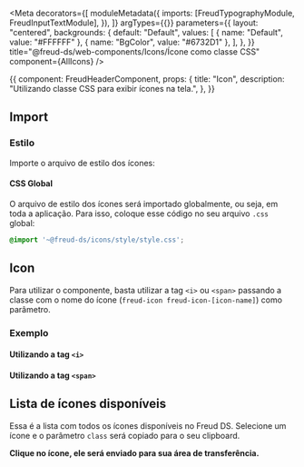 


<Meta
  decorators={[
    moduleMetadata({
      imports: [FreudTypographyModule, FreudInputTextModule],
    }),
  ]}
  argTypes={{}}
  parameters={{
    layout: "centered",
    backgrounds: {
      default: "Default",
      values: [
        { name: "Default", value: "#FFFFFF" },
        { name: "BgColor", value: "#6732D1" },
      ],
    },
  }}
  title="@freud-ds/web-components/Icons/Ícone como classe CSS"
  component={AllIcons}
/>

<Story name="Storyname-hidden">
  {{
    component: FreudHeaderComponent,
    props: {
      title: "Icon",
      description: "Utilizando classe CSS para exibir ícones na tela.",
    },
  }}
</Story>

## <a id="importing"></a>Import
### Estilo
Importe o arquivo de estilo dos ícones:

#### CSS Global
O arquivo de estilo dos ícones será importado globalmente, ou seja, em toda a aplicação. Para isso, coloque esse código 
no seu arquivo ``.css`` global:
```css
@import '~@freud-ds/icons/style/style.css';
```

## Icon
Para utilizar o componente, basta utilizar a tag ``<i>`` ou ``<span>`` passando a classe com o nome do ícone (``freud-icon freud-icon-[icon-name]``)
como parâmetro.

### Exemplo

#### Utilizando a tag ``<i>``

<Canvas withSource={SourceState.OPEN}>
  <Story story={Default_i} />
</Canvas>

<Canvas withSource={SourceState.OPEN}>
  <Story story={Small_i} />
</Canvas>

#### Utilizando a tag ``<span>``

<Canvas withSource={SourceState.OPEN}>
  <Story story={Default_span} />
</Canvas>

<Canvas withSource={SourceState.OPEN}>
  <Story story={Small_span} />
</Canvas>

## Lista de ícones disponíveis

Essa é a lista com todos os ícones disponíveis no Freud DS. Selecione um ícone e o parâmetro ``class`` será copiado para o seu clipboard.

**Clique no ícone, ele será enviado para sua área de transferência.**

<Canvas withSource={SourceState.NONE}>
  <Story story={AllIcons} />
</Canvas>
